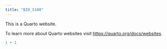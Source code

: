 ```yaml
---
title: "BIO_5100"
---
```


This is a Quarto website.

To learn more about Quarto websites visit <https://quarto.org/docs/websites>.

```r
1 + 1
```
